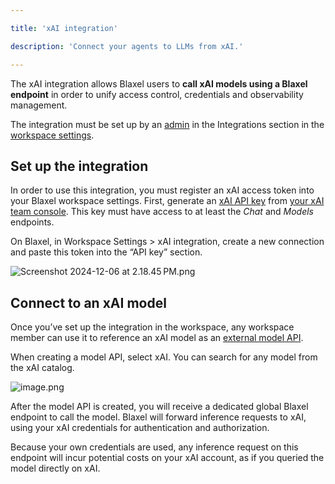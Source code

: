 ```yaml
---

title: 'xAI integration'

description: 'Connect your agents to LLMs from xAI.'

---
```


The xAI integration allows Blaxel users to **call xAI models using a Blaxel endpoint** in order to unify access control, credentials and observability management. 

The integration must be set up by an [admin](../Security/Workspace-access-control%2013847e47b1ea8151bd43efeccf5defe0) in the Integrations section in the [workspace settings](../Security/Workspace-access-control).

## Set up the integration

In order to use this integration, you must register an xAI access token into your Blaxel workspace settings. First, generate an [xAI API key](https://docs.x.ai/docs/tutorial#step-2-generate-an-api-key) from [your xAI team console](https://console.x.ai/team/default/api-keys). This key must have access to at least the *Chat* and *Models* endpoints.

On Blaxel, in Workspace Settings > xAI integration, create a new connection and paste this token into the “API key” section.

![Screenshot 2024-12-06 at 2.18.45 PM.png](xAI/Screenshot_2024-12-06_at_2.18.45_PM.png)

## Connect to an xAI model

Once you’ve set up the integration in the workspace, any workspace member can use it to reference an xAI model as an [external model API](../Models/External-model-apis).

When creating a model API, select xAI. You can search for any model from the xAI catalog.

![image.png](xAI/image.png)

After the model API is created, you will receive a dedicated global Blaxel endpoint to call the model. Blaxel will forward inference requests to xAI, using your xAI credentials for authentication and authorization.

<Info>Because your own credentials are used, any inference request on this endpoint will incur potential costs on your xAI account, as if you queried the model directly on xAI.</Info>